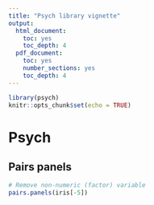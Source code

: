 ```yaml
---
title: "Psych library vignette"
output:
  html_document: 
    toc: yes
    toc_depth: 4
  pdf_document:
    toc: yes
    number_sections: yes
    toc_depth: 4
---
```


```r
library(psych)
knitr::opts_chunk$set(echo = TRUE)
```


# Psych

## Pairs panels

```r

# Remove non-numeric (factor) variable
pairs.panels(iris[-5])
```




